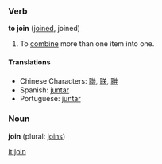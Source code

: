 ===Verb===
'''to join''' ([[joined]], joined)

#To [[combine]] more than one item into one.

====Translations====
*Chinese Characters: [[聯]], [[联]], [[聨]]
*Spanish: [[juntar]]
*Portuguese: [[juntar]]

===Noun===
'''join''' (plural: [[joins]])

[[it:join]]